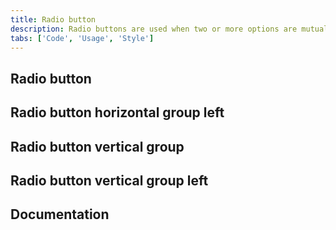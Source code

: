 ```yaml
---
title: Radio button
description: Radio buttons are used when two or more options are mutually exclusive, meaning the user must select only one option.
tabs: ['Code', 'Usage', 'Style']
---
```


## Radio button

<ComponentCode
  name="Radio button"
  component="radio-button"
  variation="radio-button"
  hasReactVersion="radiobutton--default"
  hasVueVersion="radiobutton--default"
  hasAngularVersion="?path=/story/radio--basic"
  codepen="MRyjOR"></ComponentCode>

## Radio button horizontal group left

<ComponentCode
  name="Radio button horizontal group left"
  component="radio-button"
  variation="radio-button--horizontal-left"
  hasReactVersion="radiobuttongroup--default"
  hasVueVersion="radiobutton--default&knob-label%20left=true"
  codepen="qwZaoZ"></ComponentCode>

## Radio button vertical group

<ComponentCode
  name="Radio button vertical group"
  component="radio-button"
  variation="radio-button--vertical"
  hasReactVersion="radiobuttongroup--default"
  hasVueVersion="radiobutton--default&knob-vertical=true"
  codepen="BEKLVx"></ComponentCode>

## Radio button vertical group left

<ComponentCode
  name="Radio button vertical group left"
  component="radio-button"
  variation="radio-button--vertical-left"
  hasReactVersion="radiobuttongroup--default"
  hasVueVersion="radiobutton--default&knob-label%20left=true&knob-vertical=true"
  codepen="wZGzxX"></ComponentCode>

## Documentation

<ComponentDocs component="radio-button"></ComponentDocs>
